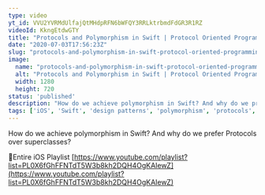 ```yaml
---
type: video
yt_id: VVU2YVRMdUlfajQtMHdpRFN6bWFQY3RRLktrbmdFdGR3R1RZ
videoId: KkngEtdwGTY
title: "Protocols and Polymorphism in Swift | Protocol Oriented Programming"
date: "2020-07-03T17:56:23Z"
slug: "protocols-and-polymorphism-in-swift-protocol-oriented-programming"
image: 
  name: "protocols-and-polymorphism-in-swift-protocol-oriented-programming.jpg"
  alt: "Protocols and Polymorphism in Swift | Protocol Oriented Programming"
  width: 1280
  height: 720
status: 'published'
description: "How do we achieve polymorphism in Swift? And why do we prefer Protocols over superclasses?"
tags: ['iOS', 'Swift', 'design patterns', 'polymorphism', 'protocols', 'protocol oriented programming', 'oop', 'object oriented programming', 'inheritance']
---
```


How do we achieve polymorphism in Swift? And why do we prefer Protocols over superclasses?

🔗Entire iOS Playlist 
[https://www.youtube.com/playlist?list=PL0X6fGhFFNTdT5W3b8kh2DQH4OgKAIewZ](https://www.youtube.com/playlist?list=PL0X6fGhFFNTdT5W3b8kh2DQH4OgKAIewZ)


